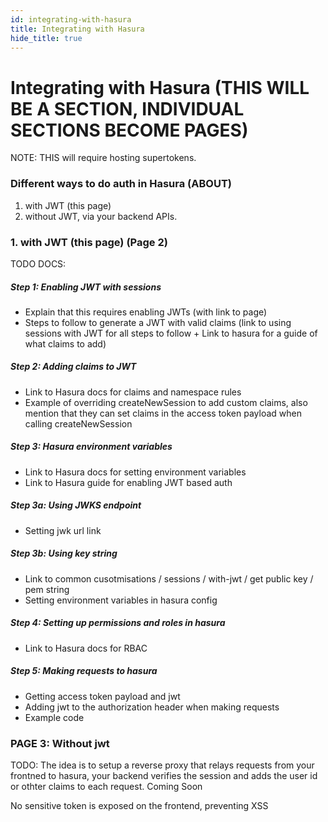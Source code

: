 ```yaml
---
id: integrating-with-hasura
title: Integrating with Hasura
hide_title: true
---
```


# Integrating with Hasura (THIS WILL BE A SECTION, INDIVIDUAL SECTIONS BECOME PAGES)

NOTE: THIS will require hosting supertokens. 

### Different ways to do auth in Hasura (ABOUT)
1. with JWT (this page)
2. without JWT, via your backend APIs.

### 1. with JWT (this page) (Page 2)
TODO DOCS: 
##### Step 1: Enabling JWT with sessions
- Explain that this requires enabling JWTs (with link to page)
- Steps to follow to generate a JWT with valid claims (link to using sessions with JWT for all steps to follow + Link to hasura for a guide of what claims to add)

##### Step 2: Adding claims to JWT
- Link to Hasura docs for claims and namespace rules
- Example of overriding createNewSession to add custom claims, also mention that they can set claims in the access token payload when calling createNewSession

##### Step 3: Hasura environment variables
- Link to Hasura docs for setting environment variables
- Link to Hasura guide for enabling JWT based auth

##### Step 3a: Using JWKS endpoint
- Setting jwk url link

##### Step 3b: Using key string
- Link to common cusotmisations / sessions / with-jwt / get public key / pem string
- Setting environment variables in hasura config

##### Step 4: Setting up permissions and roles in hasura
- Link to Hasura docs for RBAC

##### Step 5: Making requests to hasura
- Getting access token payload and jwt
- Adding jwt to the authorization header when making requests
- Example code


### PAGE 3: Without jwt
TODO: The idea is to setup a reverse proxy that relays requests from your frontned to hasura, your backend verifies the session and adds the user id or othter claims to each request. Coming Soon

No sensitive token is exposed on the frontend, preventing XSS